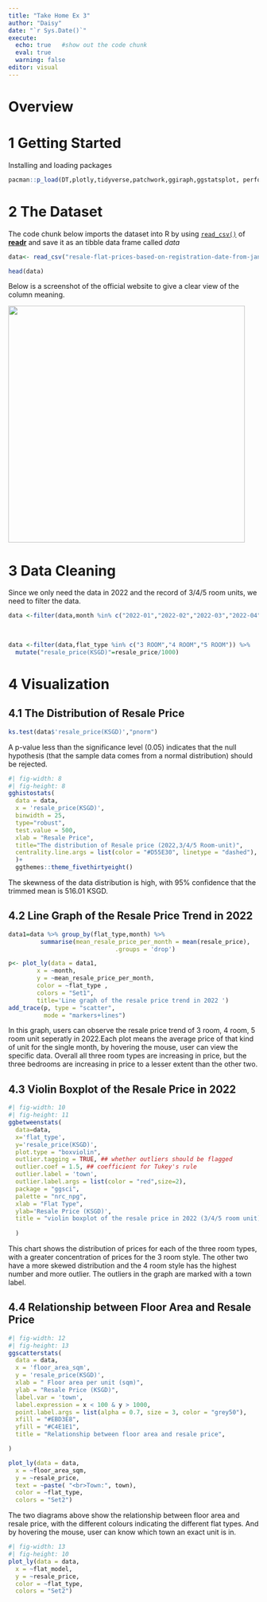 ```yaml
---
title: "Take Home Ex 3"
author: "Daisy"
date: "`r Sys.Date()`"
execute: 
  echo: true   #show out the code chunk
  eval: true
  warning: false
editor: visual
---
```


# **Overview**

# **1 Getting Started**

Installing and loading packages

```r
pacman::p_load(DT,plotly,tidyverse,patchwork,ggiraph,ggstatsplot, performance)
```

# **2 The Dataset**

The code chunk below imports the dataset into R by using [`read_csv()`](https://readr.tidyverse.org/reference/read_delim.html) of [**readr**](https://readr.tidyverse.org/index.html) and save it as an tibble data frame called *data*

```r
data<- read_csv("resale-flat-prices-based-on-registration-date-from-jan-2017-onwards.csv")
```

```r
head(data)

```

Below is a screenshot of the official website to give a clear view of the column meaning.

![](column.png){fig-align="center" width="476"}

# **3 Data Cleaning**

Since we only need the data in 2022 and the record of 3/4/5 room units, we need to filter the data.

```r
data <-filter(data,month %in% c("2022-01","2022-02","2022-03","2022-04","2022-05","2022-06","2022-07","2022-08","2022-09","2022-10","2022-11","2022-12"))
  
  
```

```r
data <-filter(data,flat_type %in% c("3 ROOM","4 ROOM","5 ROOM")) %>%
  mutate("resale_price(KSGD)"=resale_price/1000)
```

# **4 Visualization**

## 4.1 The Distribution of Resale Price

```r
ks.test(data$'resale_price(KSGD)',"pnorm")
```

A p-value less than the significance level (0.05) indicates that the null hypothesis (that the sample data comes from a normal distribution) should be rejected.

```r
#| fig-width: 8
#| fig-height: 8
gghistostats(
  data = data,
  x = 'resale_price(KSGD)',
  binwidth = 25,
  type="robust",
  test.value = 500,
  xlab = "Resale Price",
  title="The distribution of Resale price (2022,3/4/5 Room-unit)",
  centrality.line.args = list(color = "#D55E30", linetype = "dashed"),
  )+
  ggthemes::theme_fivethirtyeight()

```

The skewness of the data distribution is high, with 95% confidence that the trimmed mean is 516.01 KSGD.

## 4.2 Line Graph of the Resale Price Trend in 2022

```r
data1=data %>% group_by(flat_type,month) %>%
         summarise(mean_resale_price_per_month = mean(resale_price),
                              .groups = 'drop')
```

```r
p<- plot_ly(data = data1,
        x = ~month, 
        y = ~mean_resale_price_per_month,
        color = ~flat_type , 
        colors = "Set1",
        title='Line graph of the resale price trend in 2022 ') 
add_trace(p, type = "scatter",
          mode = "markers+lines")
```

In this graph, users can observe the resale price trend of 3 room, 4 room, 5 room unit seperatly in 2022.Each plot means the average price of that kind of unit for the single month, by hovering the mouse, user can view the specific data. Overall all three room types are increasing in price, but the three bedrooms are increasing in price to a lesser extent than the other two.

## 4.3 Violin Boxplot of the Resale Price in 2022

```r
#| fig-width: 10
#| fig-height: 11
ggbetweenstats(
  data=data,
  x='flat_type',
  y='resale_price(KSGD)',
  plot.type = "boxviolin",
  outlier.tagging = TRUE, ## whether outliers should be flagged
  outlier.coef = 1.5, ## coefficient for Tukey's rule
  outlier.label = 'town',
  outlier.label.args = list(color = "red",size=2),
  package = "ggsci",
  palette = "nrc_npg",
  xlab = "Flat Type",
  ylab='Resale Price (KSGD)',
  title = "violin boxplot of the resale price in 2022 (3/4/5 room unit)",
  
  )
```

This chart shows the distribution of prices for each of the three room types, with a greater concentration of prices for the 3 room style. The other two have a more skewed distribution and the 4 room style has the highest number and more outlier. The outliers in the graph are marked with a town label.

## 4.4 Relationship between Floor Area and Resale Price

```r
#| fig-width: 12
#| fig-height: 13
ggscatterstats(
  data = data, 
  x = 'floor_area_sqm', 
  y = 'resale_price(KSGD)',
  xlab = " Floor area per unit (sqm)", 
  ylab = "Resale Price (KSGD)", 
  label.var = 'town', 
  label.expression = x < 100 & y > 1000,
  point.label.args = list(alpha = 0.7, size = 3, color = "grey50"),
  xfill = "#EBD3E8", 
  yfill = "#C4E1E1", 
  title = "Relationship between floor area and resale price",

)
```

```r
plot_ly(data = data, 
  x = ~floor_area_sqm, 
  y = ~resale_price,
  text = ~paste( "<br>Town:", town),  
  color = ~flat_type,
  colors = "Set2")
```

The two diagrams above show the relationship between floor area and resale price, with the different colours indicating the different flat types. And by hovering the mouse, user can know which town an exact unit is in.

```r
#| fig-width: 13
#| fig-height: 10
plot_ly(data = data, 
  x = ~flat_model, 
  y = ~resale_price,
  color = ~flat_type,
  colors = "Set2")
```

```{}
```
